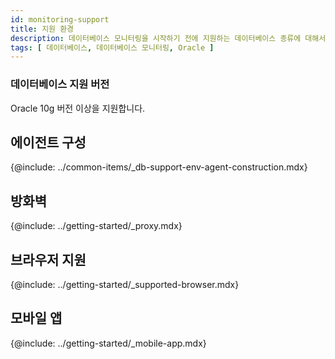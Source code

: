 ```yaml
---
id: monitoring-support
title: 지원 환경
description: 데이터베이스 모니터링을 시작하기 전에 지원하는 데이터베이스 종류에 대해서 알아보세요.
tags: [ 데이터베이스, 데이터베이스 모니터링, Oracle ]
---
```



<Desc name='Oracle' />

### 데이터베이스 지원 버전

Oracle 10g 버전 이상을 지원합니다.

## 에이전트 구성

{@include: ../common-items/_db-support-env-agent-construction.mdx}

## 방화벽

{@include: ../getting-started/_proxy.mdx}

## 브라우저 지원

{@include: ../getting-started/_supported-browser.mdx}  

## 모바일 앱

{@include: ../getting-started/_mobile-app.mdx} 